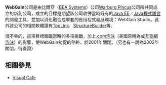 '''WebGain'''公司是由比爾亞（[[BEA|BEA Systems]]）公司[[Warburg_Pincus|Warburg Pincus]]公司所共同成立的新創公司，成立的目標是期望該公司收併當時既有的[[Java_EE|Java EE]]／[[Java|Java程式語言]]的開發工具，並加以消化融合成單套的應用程式發展環境：WebGain Studio。此外該公司的相關軟體還有[[TopLink軟體|TopLink]]、[[StructureBuilder|StructureBuilder]]等。

很不幸的，這項目標面臨當時的多項挑戰，加上[[互聯網泡沫|.com泡沫]]（美國原稱為{{link-en|Dot-com bubble|Dot-com bubble}}或[[互聯網泡沫|互聯網泡沫]]）的影響，使WebGain匆促的停終，於2001年關閉。（另也有一說為2002年關閉，待查證）

== 相關參見 ==
* [[Visual_Cafe|Visual Cafe]]

<!-- {{ict-company-stub}} -->
{{compu-stub}}